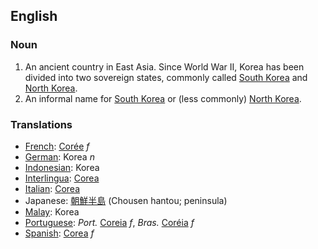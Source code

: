 ==English==
===Noun===
#An ancient country in East Asia.  Since World War II, Korea has been divided into two sovereign states, commonly called [[South Korea]] and [[North Korea]].
#An informal name for [[South Korea]] or (less commonly) [[North Korea]].

===Translations===
*[[French]]: [[Corée]] ''f''
*[[German]]: Korea ''n''
*[[Indonesian]]: Korea
*[[Interlingua]]: [[Corea]]
*[[Italian]]: [[Corea]]
*Japanese: [[朝鮮半島]] (Chousen hantou; peninsula)
*[[Malay]]: Korea
*[[Portuguese]]: ''Port.'' [[Coreia]] ''f'', ''Bras.'' [[Coréia]] ''f''
*[[Spanish]]: [[Corea]] ''f''
